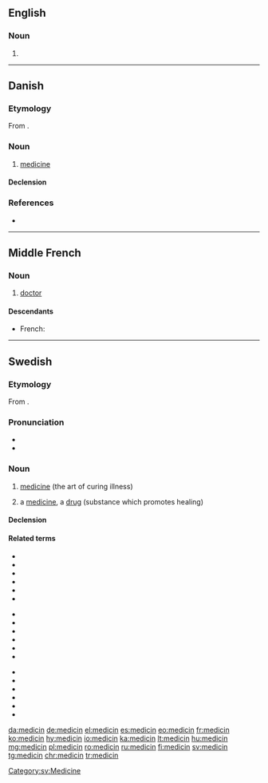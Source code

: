 ==English==

===Noun===
{{en-noun}}

# {{obsolete form of|medicine|lang=en}}

----

==Danish==

===Etymology===
From {{der|da|la|medicīnus}}.

===Noun===
{{da-noun|en|er}}

# [[medicine]]

====Declension====
{{da-noun-infl|en|er}}

===References===
* {{R:Den Danske Ordbog}}

----

==Middle French==

===Noun===
{{frm-noun|m}}

# [[doctor]] {{gloss|medical professional}}

====Descendants====
* French: {{l|fr|médecin}}

----

==Swedish==

===Etymology===
From {{etyl|la|sv}} {{m|la|medicīna}}.

===Pronunciation===
* {{IPA|/mɛdɪˈsiːn/|lang=sv}}
* {{audio|Sv-medicin.ogg|Audio|lang=sv}}

===Noun===
{{sv-noun|c}}

# {{lb|sv|uncountable}} [[medicine]] (the art of curing illness)
# a [[medicine]], a [[drug]] (substance which promotes healing)

====Declension====
{{sv-infl-noun-c-er}}

====Related terms====
{{top2}}
* {{l|sv|allmänmedicin}}
* {{l|sv|alternativmedicin}}
* {{l|sv|biomedicin}}
* {{l|sv|folkmedicin}}
* {{l|sv|internmedicin}}
* {{l|sv|livmedikus}}
{{mid3}}
* {{l|sv|medicinalråd}}
* {{l|sv|medicinalväxt}}
* {{l|sv|medicinare}}
* {{l|sv|medicinera}}
* {{l|sv|medicinering}}
* {{l|sv|medicinsk}}
{{mid3}}
* {{l|sv|medicinstudium}}
* {{l|sv|medicinteknisk}}
* {{l|sv|medikus}}
* {{l|sv|rättsmedicin}}
* {{l|sv|skolmedicin}}
* {{l|sv|veterinärmedicin}}
{{bottom}}

[[Category:sv:Medicine]]

[[da:medicin]]
[[de:medicin]]
[[el:medicin]]
[[es:medicin]]
[[eo:medicin]]
[[fr:medicin]]
[[ko:medicin]]
[[hy:medicin]]
[[io:medicin]]
[[ka:medicin]]
[[lt:medicin]]
[[hu:medicin]]
[[mg:medicin]]
[[pl:medicin]]
[[ro:medicin]]
[[ru:medicin]]
[[fi:medicin]]
[[sv:medicin]]
[[tg:medicin]]
[[chr:medicin]]
[[tr:medicin]]